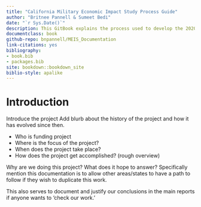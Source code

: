 ```yaml
--- 
title: "California Military Economic Impact Study Process Guide"
author: "Britnee Pannell & Sumeet Bedi"
date: "`r Sys.Date()`"
description: This GitBook explains the process used to develop the 2020 California Military Economic Impact Study. 
documentclass: book
github-repo: bnpannell/MEIS_Documentation
link-citations: yes
bibliography:
- book.bib
- packages.bib
site: bookdown::bookdown_site
biblio-style: apalike
---
```


# Introduction

Introduce the project
Add blurb about the history of the project and how it has evolved since then. 

- Who is funding project 
- Where is the focus of the project? 
- When does the project take place? 
- How does the project get accomplished? (rough overview)

Why are we doing this project? What does it hope to answer? 
Specifically mention this documentation is to allow other areas/states to have a path to follow if they wish to duplicate this work.

This also serves to document and justify our conclusions in the main reports if anyone wants to 'check our work.'
